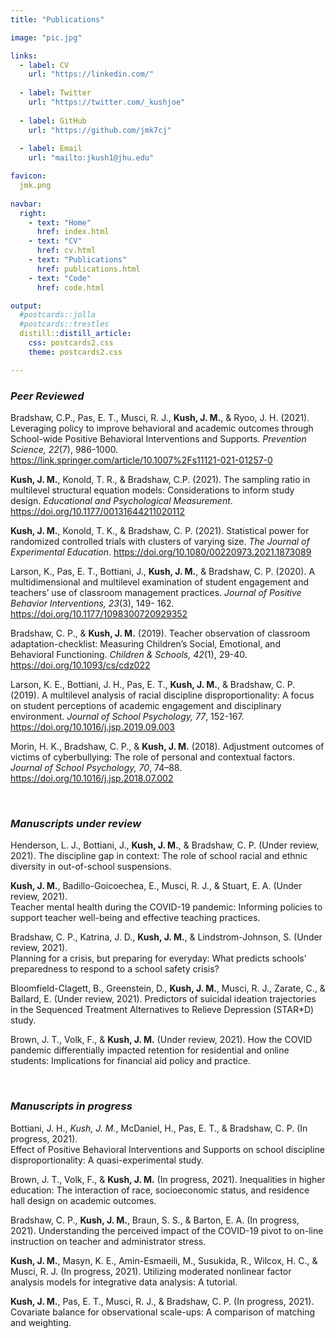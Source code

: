 ```yaml
---
title: "Publications"

image: "pic.jpg"

links:
  - label: CV
    url: "https://linkedin.com/"
    
  - label: Twitter
    url: "https://twitter.com/_kushjoe"
    
  - label: GitHub
    url: "https://github.com/jmk7cj"
    
  - label: Email
    url: "mailto:jkush1@jhu.edu"

favicon: 
  jmk.png
  
navbar:
  right:
    - text: "Home"
      href: index.html
    - text: "CV"
      href: cv.html
    - text: "Publications"
      href: publications.html
    - text: "Code"
      href: code.html

output:
  #postcards::jolla 
  #postcards::trestles 
  distill::distill_article: 
    css: postcards2.css
    theme: postcards2.css

---
```



<!--- "/Users/joekush/Box/JHU Postdoc/summer 2021/job material/fall 2021/KUSH CV october 2021.pdf" -->

<!--- postcards::jolla -->
<!--- postcards::trestles --> 

<!--- library("postcards") -->
<!--- postcards::create_postcard(template = "jolla") -->

<style type="text/css">

body, td {
   font-size: 14px;
}

</style>

 
<!--- ## Publications ---> 

### *Peer Reviewed*

Bradshaw, C.P., Pas, E. T., Musci, R. J., **Kush, J. M.**, & Ryoo, J. H. (2021). 
Leveraging policy to improve behavioral and academic outcomes through School-wide Positive Behavioral Interventions and Supports. 
*Prevention Science, 22*(7), 986-1000. 
[https://link.springer.com/article/10.1007%2Fs11121-021-01257-0](https://link.springer.com/article/10.1007%2Fs11121-021-01257-0){target="_blank"}


**Kush, J. M.**, Konold, T. R., & Bradshaw, C.P. (2021). 
The sampling ratio in multilevel structural equation models: Considerations to inform study design. 
*Educational and Psychological Measurement*. 
[https://doi.org/10.1177/00131644211020112](https://doi.org/10.1177/00131644211020112){target="_blank"}


**Kush, J. M.**, Konold, T. K., & Bradshaw, C. P. (2021). 
Statistical power for randomized 	controlled trials with clusters of varying size. 
*The Journal of Experimental Education*. 
[https://doi.org/10.1080/00220973.2021.1873089](https://doi.org/10.1080/00220973.2021.1873089){target="_blank"}


Larson, K., Pas, E. T., Bottiani, J., **Kush, J. M.**, & Bradshaw, C. P. (2020). 
A multidimensional and multilevel examination of student engagement and teachers’ use of classroom management practices. 
*Journal of Positive Behavior Interventions, 23*(3), 149-	162. 
[https://doi.org/10.1177/1098300720929352](https://doi.org/10.1177/1098300720929352){target="_blank"}


Bradshaw, C. P., & **Kush, J. M.** (2019). 
Teacher observation of classroom adaptation-checklist: Measuring Children’s Social, Emotional, and Behavioral Functioning. 
*Children & Schools, 42*(1), 29-40. 
[https://doi.org/10.1093/cs/cdz022](https://doi.org/10.1093/cs/cdz022){target="_blank"}


Larson, K. E., Bottiani, J. H., Pas, E. T., **Kush, J. M.**, & Bradshaw, C. P. (2019). 
A multilevel analysis of racial discipline disproportionality: A focus on student perceptions of 	academic engagement and disciplinary environment. 
*Journal of School Psychology, 77*, 152-167. 
[https://doi.org/10.1016/j.jsp.2019.09.003](https://doi.org/10.1016/j.jsp.2019.09.003){target="_blank"}


Morin, H. K., Bradshaw, C. P., & **Kush, J. M.** (2018). 
Adjustment outcomes of victims of cyberbullying: The role of personal and contextual factors. 
*Journal of School Psychology, 70*, 74–88. 
[https://doi.org/10.1016/j.jsp.2018.07.002](https://doi.org/10.1016/j.jsp.2018.07.002){target="_blank"}


<br>

### *Manuscripts under review*

Henderson, L. J., Bottiani, J., **Kush, J. M.**, & Bradshaw, C. P. (Under review, 2021). 
The discipline gap in context: The role of school racial and ethnic diversity in out-of-school suspensions. 


**Kush, J. M.**, Badillo-Goicoechea, E., Musci, R. J., & Stuart, E. A. (Under review, 2021). 	
Teacher mental health during the COVID-19 pandemic: Informing policies to support teacher well-being and effective teaching practices. 


Bradshaw, C. P., Katrina, J. D., **Kush, J. M.**, & Lindstrom-Johnson, S. (Under review, 2021). 	
Planning for a 	crisis, but preparing for everyday: What predicts schools’ preparedness to 	respond to a school safety crisis? 


Bloomfield-Clagett, B., Greenstein, D., **Kush, J. M.**, Musci, R. J., Zarate, C., & Ballard, E. (Under review, 2021). 
Predictors of suicidal ideation trajectories in the Sequenced Treatment Alternatives to Relieve Depression (STAR*D) study. 


Brown, J. T., Volk, F., & **Kush, J. M.** (Under review, 2021).
How the COVID pandemic 	differentially impacted retention for residential and online students: Implications for financial aid policy and practice. 





<br>

### *Manuscripts in progress*

Bottiani, J. H., *Kush, J. M.*, McDaniel, H., Pas, E. T., & Bradshaw, C. P. (In progress, 2021). 	
Effect of Positive Behavioral Interventions and Supports on school discipline disproportionality: A quasi-experimental study.


Brown, J. T., Volk, F., & **Kush, J. M.** (In progress, 2021). 
Inequalities in higher education: The interaction of race, socioeconomic status, and residence hall design on academic outcomes. 

Bradshaw, C. P., **Kush, J. M.**, Braun, S. S., & Barton, E. A. (In progress, 2021). 
Understanding the perceived impact of the COVID-19 pivot to on-line instruction on teacher and 	administrator stress.


**Kush, J. M.**, Masyn, K. E., Amin-Esmaeili, M., Susukida, R., Wilcox, H. C., & Musci, R. J. (In progress, 2021).
Utilizing moderated nonlinear factor analysis models for 	integrative data analysis: A tutorial. 


**Kush, J. M.**, Pas, E. T., Musci, R. J., & Bradshaw, C. P. (In progress, 2021). 
Covariate balance for observational scale-ups: A comparison of matching and weighting. 



